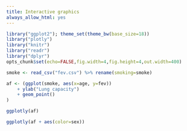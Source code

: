 ```yaml
---
title: Interactive graphics
always_allow_html: yes
---
```


```r
library("ggplot2"); theme_set(theme_bw(base_size=18))
library("plotly")
library("knitr")
library("readr")
library("dplyr")
opts_chunk$set(echo=FALSE,fig.width=4,fig.height=4,out.width=400)
```

```r
smoke <- read_csv("fev.csv") %>% rename(smoking=smoke)
```

```r
af <- (ggplot(smoke, aes(x=age, y=fev))
	+ ylab("Lung capacity")
	+ geom_point() 
)

ggplotly(af)
```

<!-- FIXME: there is something about the pipeline here that
	seems to hang when running via 'make'; OK with a manual
    rmarkdown::render("interactive_smoke.rmd") -->
	
```r
ggplotly(af + aes(color=sex))
```
